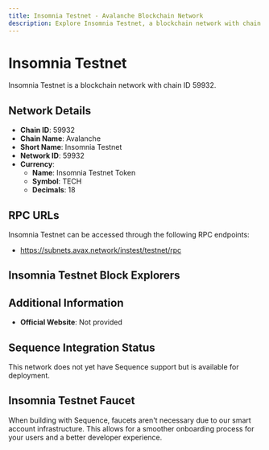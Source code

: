 ```yaml
--- 
title: Insomnia Testnet - Avalanche Blockchain Network
description: Explore Insomnia Testnet, a blockchain network with chain ID 59932. Learn about its native currency, Insomnia Testnet Token, and how to interact with the network.
---
```


# Insomnia Testnet

Insomnia Testnet is a blockchain network with chain ID 59932.

## Network Details

- **Chain ID**: 59932
- **Chain Name**: Avalanche
- **Short Name**: Insomnia Testnet
- **Network ID**: 59932
- **Currency**: 
  - **Name**: Insomnia Testnet Token
  - **Symbol**: TECH
  - **Decimals**: 18

## RPC URLs

Insomnia Testnet can be accessed through the following RPC endpoints:

- https://subnets.avax.network/instest/testnet/rpc

## Insomnia Testnet Block Explorers



## Additional Information

- **Official Website**: Not provided

## Sequence Integration Status

This network does not yet have Sequence support but is available for deployment.

## Insomnia Testnet Faucet

When building with Sequence, faucets aren't necessary due to our smart account infrastructure. This allows for a smoother onboarding process for your users and a better developer experience.
